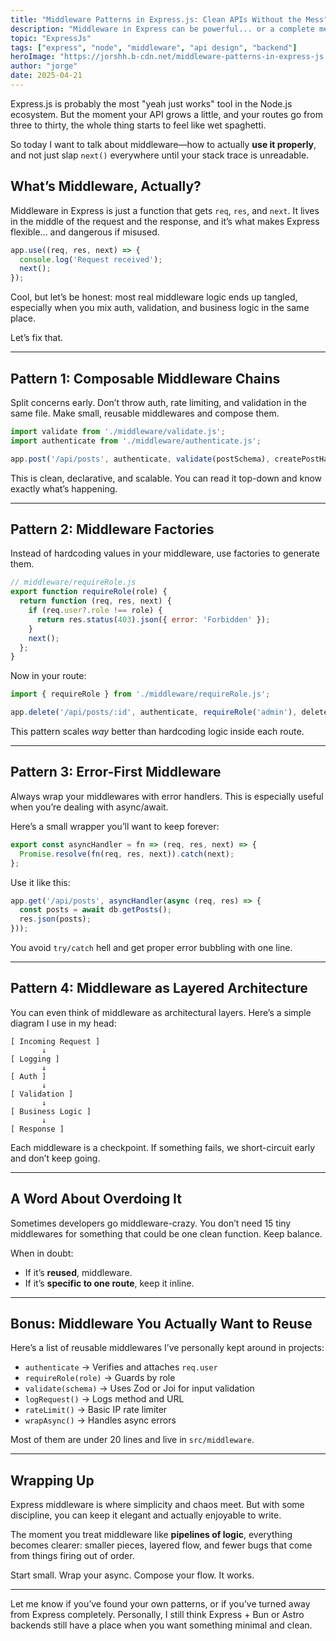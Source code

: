 ```yaml
---
title: "Middleware Patterns in Express.js: Clean APIs Without the Mess"
description: "Middleware in Express can be powerful... or a complete mess. In this post, I break down practical patterns I've used to keep things clean, modular, and testable."
topic: "ExpressJs"
tags: ["express", "node", "middleware", "api design", "backend"]
heroImage: "https://jorshh.b-cdn.net/middleware-patterns-in-express-js.webp"
author: "jorge"
date: 2025-04-21
---
```


Express.js is probably the most "yeah just works" tool in the Node.js ecosystem. But the moment your API grows a little, and your routes go from three to thirty, the whole thing starts to feel like wet spaghetti.

So today I want to talk about middleware—how to actually **use it properly**, and not just slap `next()` everywhere until your stack trace is unreadable.

## What’s Middleware, Actually?

Middleware in Express is just a function that gets `req`, `res`, and `next`. It lives in the middle of the request and the response, and it’s what makes Express flexible... and dangerous if misused.

```js
app.use((req, res, next) => {
  console.log('Request received');
  next();
});
```

Cool, but let’s be honest: most real middleware logic ends up tangled, especially when you mix auth, validation, and business logic in the same place.

Let’s fix that.

---

## Pattern 1: Composable Middleware Chains

Split concerns early. Don’t throw auth, rate limiting, and validation in the same file. Make small, reusable middlewares and compose them.

```js
import validate from './middleware/validate.js';
import authenticate from './middleware/authenticate.js';

app.post('/api/posts', authenticate, validate(postSchema), createPostHandler);
```

This is clean, declarative, and scalable. You can read it top-down and know exactly what’s happening.

---

## Pattern 2: Middleware Factories

Instead of hardcoding values in your middleware, use factories to generate them.

```js
// middleware/requireRole.js
export function requireRole(role) {
  return function (req, res, next) {
    if (req.user?.role !== role) {
      return res.status(403).json({ error: 'Forbidden' });
    }
    next();
  };
}
```

Now in your route:

```js
import { requireRole } from './middleware/requireRole.js';

app.delete('/api/posts/:id', authenticate, requireRole('admin'), deletePostHandler);
```

This pattern scales *way* better than hardcoding logic inside each route.

---

## Pattern 3: Error-First Middleware

Always wrap your middlewares with error handlers. This is especially useful when you’re dealing with async/await.

Here’s a small wrapper you’ll want to keep forever:

```js
export const asyncHandler = fn => (req, res, next) => {
  Promise.resolve(fn(req, res, next)).catch(next);
};
```

Use it like this:

```js
app.get('/api/posts', asyncHandler(async (req, res) => {
  const posts = await db.getPosts();
  res.json(posts);
}));
```

You avoid `try/catch` hell and get proper error bubbling with one line.

---

## Pattern 4: Middleware as Layered Architecture

You can even think of middleware as architectural layers. Here’s a simple diagram I use in my head:

```
[ Incoming Request ]
       ↓
[ Logging ]
       ↓
[ Auth ]
       ↓
[ Validation ]
       ↓
[ Business Logic ]
       ↓
[ Response ]
```

Each middleware is a checkpoint. If something fails, we short-circuit early and don’t keep going.

---

## A Word About Overdoing It

Sometimes developers go middleware-crazy. You don’t need 15 tiny middlewares for something that could be one clean function. Keep balance.

When in doubt:
- If it’s **reused**, middleware.
- If it’s **specific to one route**, keep it inline.

---

## Bonus: Middleware You Actually Want to Reuse

Here’s a list of reusable middlewares I’ve personally kept around in projects:

- `authenticate` → Verifies and attaches `req.user`
- `requireRole(role)` → Guards by role
- `validate(schema)` → Uses Zod or Joi for input validation
- `logRequest()` → Logs method and URL
- `rateLimit()` → Basic IP rate limiter
- `wrapAsync()` → Handles async errors

Most of them are under 20 lines and live in `src/middleware`.

---

## Wrapping Up

Express middleware is where simplicity and chaos meet. But with some discipline, you can keep it elegant and actually enjoyable to write.

The moment you treat middleware like **pipelines of logic**, everything becomes clearer: smaller pieces, layered flow, and fewer bugs that come from things firing out of order.

Start small. Wrap your async. Compose your flow. It works.

---

Let me know if you’ve found your own patterns, or if you’ve turned away from Express completely. Personally, I still think Express + Bun or Astro backends still have a place when you want something minimal and clean.

